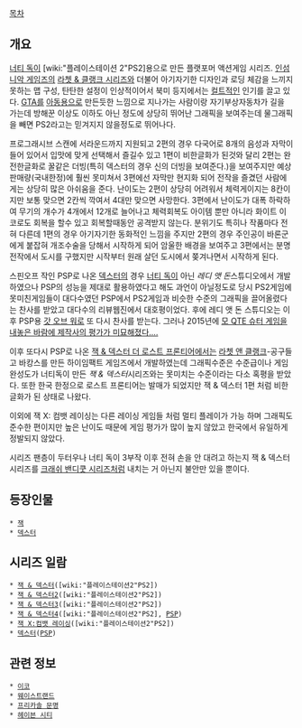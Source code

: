 [[목차]]
== 개요 ==
[[너티 독]]이 [wiki:"플레이스테이션 2"PS2]용으로 만든 플랫포머 액션게임 시리즈.
[[인섬니악 게임즈]]의 [[라쳇 & 클랭크 시리즈]]와 더불어 아기자기한 디자인과 로딩 체감을 느끼지 못하는 맵 구성, 탄탄한 설정이 인상적이어서 북미 등지에서는 [[컬트]]적인 인기를 끌고 있다.
[[GTA]]를 [[아동용]]으로 만든듯한 느낌으로 지나가는 사람이랑 자기부상자동차가 길을 가는데 방해꾼 이상도 이하도 아닌 정도에 상당히 뛰어난 그래픽을 보여주는데 물그래픽을 빼면 PS2라고는 믿겨지지 않을정도로 뛰어나다.

프로그래시브 스캔에 서라운드까지 지원되고 2편의 경우 다국어로 8개의 음성과 자막이 들어 있어서 입맛에 맞게 선택해서 즐길수 있고 1편이 비한글화가 된것와 달리 2편는 완전한글화로 꿀같은 더빙(특히 덱스터의 경우 신의 더빙을 보여준다.)을 보여주지만 예상판매량(국내한정)에 훨씬 못미쳐서 3편에선 자막만 현지화 되어 전작을 즐겼던 사람에게는 상당히 많은 아쉬움을 준다. 난이도는 2편이 상당히 어려워서 체력게이지는 8칸이지만 보통 맞으면 2칸씩 깍여서 4대만 맞으면 사망한다. 3편에서 난이도가 대폭 하락하여 무기의 개수가 4개에서 12개로 늘어나고 체력회복도 아이템 뿐만 아니라 화이트 이코로도 회복을 할수 있고 회복할때동안 공격받지 않는다. 분위기도 특히나 작품마다 전혀 다른데 1편의 경우 아기자기한 동화적인 느낌을 주지만 2편의 경우 주인공이 바론군에게 붙잡혀 개조수술을 당해서 시작하게 되어 암울한 배경을 보여주고 3편에서는 분명 전작에서 도시를 구했지만 시작부터 원래 살던 도시에서 쫒겨나면서 시작하게 된다.

스핀오프 작인 PSP로 나온 [[덱스터]]의 경우 [[너티 독]]이 아닌 ''레디 앳 돈''스튜디오에서 개발 하였으나 PSP의 성능을 제대로 활용하였다고 해도 과언이 아닐정도로 당시 PS2게임에 못미친게임들이 대다수였던 PSP에서 PS2게임과 비슷한 수준의 그래픽을 끌어올렸다는 찬사를 받았고 대다수의 리뷰웹진에서 대호평이었다. 후에 레디 앳 돈 스튜디오는 이후 PSP용 [[갓 오브 워]]로 또 다시 찬사를 받는다. 그러나 2015년에 [[디 오더: 1886|모 QTE 슈터 게임을 내놓은 바람에 제작사의 평가가 미묘해졌다….]]

이후 또다시 PSP로 나온 [[잭 & 덱스터 더 로스트 프론티어]]에서는 [[라쳇 앤 클랭크]]-공구들고 바캉스를 만든 하이임팩트 게임즈에서 개발하였는데 그래픽수준은 수준급이나 게임완성도가 너티독이 만든 ''잭 & 덱스터''시리즈와는 못미치는 수준이라는 다소 혹평을 받았다. 또한 한국 한정으로 로스트 프론티어는 발매가 되었지만 잭 & 덱스터 1편 처럼 비한글화가 된 상태로 나왔다.

이외에 잭 X: 컴뱃 레이싱는 다른 레이싱 게임들 처럼 멀티 플레이가 가능 하며 그래픽도 준수한 편이지만 높은 난이도 때문에 게임 평가가 많이 높지 않았고 한국에서 유일하게 정발되지 않았다.

시리즈 팬층이 두터우나 너티 독이 3부작 이후 전혀 손을 안 대려고 하는지 잭 & 덱스터 시리즈를 [[크래쉬 밴디쿳 시리즈]]처럼 내치는 거 아닌지 불안만 있을 뿐이다.
== 등장인물 ==
 * [[잭]]
 * [[덱스터]]
== 시리즈 일람 ==
 * [[잭 & 덱스터]]([wiki:"플레이스테이션2"PS2])
 * [[잭 & 덱스터2]]([wiki:"플레이스테이션2"PS2])
 * [[잭 & 덱스터3]]([wiki:"플레이스테이션2"PS2])
 * [[잭 & 덱스터4]]([wiki:"플레이스테이션2"PS2], [[PSP]])
 * [[잭 X:컴뱃 레이싱]]([wiki:"플레이스테이션2"PS2])
 * [[덱스터]]([[PSP]])
== 관련 정보 ==
 * [[이코]]
 * [[웨이스트랜드]]
 * [[프리카솔 문명]]
 * [[헤이븐 시티]]
